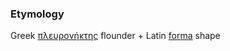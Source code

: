 {{taxonomy|Order|[[Pleuronectiformes]]|(in [[Superorder]] ''[[Acanthopterygii]]'') [[flatfish]]; includes three [[Suborder]]s - ''[[Psettodoidei]]'', ''[[Pleuronectoidei]]'' ([[flounder]]s) and ''[[Soleoidei]]'' ([[sole]]s)}}
{{wikipedia}}

===Etymology===
Greek [[πλευρονήκτης]] flounder + Latin [[forma]] shape